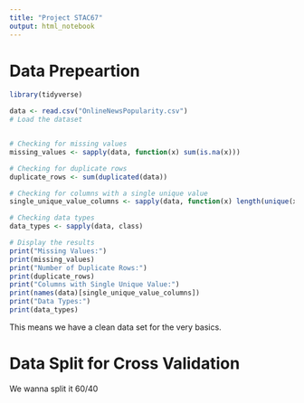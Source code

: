 ```yaml
---
title: "Project STAC67"
output: html_notebook
---
```

# Data Prepeartion
```r
library(tidyverse)

data <- read.csv("OnlineNewsPopularity.csv")
# Load the dataset


# Checking for missing values
missing_values <- sapply(data, function(x) sum(is.na(x)))

# Checking for duplicate rows
duplicate_rows <- sum(duplicated(data))

# Checking for columns with a single unique value
single_unique_value_columns <- sapply(data, function(x) length(unique(x)) == 1)

# Checking data types
data_types <- sapply(data, class)

# Display the results
print("Missing Values:")
print(missing_values)
print("Number of Duplicate Rows:")
print(duplicate_rows)
print("Columns with Single Unique Value:")
print(names(data)[single_unique_value_columns])
print("Data Types:")
print(data_types)


```
This means we have a clean data set for the very basics.


# Data Split for Cross Validation


We wanna split it 60/40
